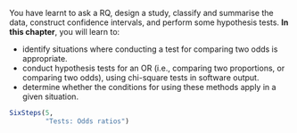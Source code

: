 ::: {.objectivesBox .objectives data-latex="{iconmonstr-target-4-240.png}"}
You have learnt to ask a RQ, design a study, classify and summarise the data, construct confidence intervals, and perform some hypothesis tests.
**In this chapter**, you will learn to:

* identify situations where conducting a test for comparing two odds is appropriate.
* conduct hypothesis tests for an OR (i.e., comparing two proportions, or comparing two odds), using chi-square tests in software output.
* determine whether the conditions for using these methods apply in a given situation.
:::


```r
SixSteps(5, 
         "Tests: Odds ratios")

```


